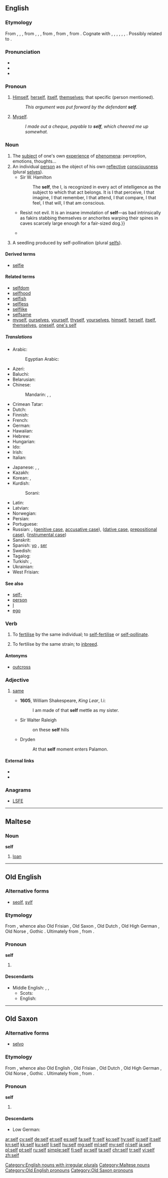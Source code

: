 {{also|self-}}
==English==
{{wikipedia}}

===Etymology===
From {{etyl|enm|en}} {{term|self|lang=enm}}, {{term|silf|lang=enm}}, {{term|sulf|lang=enm}}, from {{etyl|ang|en}} {{term|lang=ang|self}}, {{term|seolf|lang=ang}}, {{term|sylf||same, self, very, own|lang=ang}}, from {{etyl|gem-pro|en}} {{m|gem-pro|*selbaz||self}}, from {{etyl|ine-pro|en}} {{m|ine-pro|*selbʰ-||one's own}}, from {{etyl|ine-pro|en}} {{m|ine-pro|*s(w)e-||separate, apart}}. Cognate with {{etyl|sco|-}} {{term|self||self|lang=sco}}, {{etyl|fy|-}} {{term|self||self|lang=fy}}, {{etyl|nl|-}} {{term|zelf||self|lang=nl}}, {{etyl|nds|-}} {{term|sulv||self|lang=nds}}, {{etyl|de|-}} {{term|selbst||self|lang=de}}, {{etyl|da|-}} {{term|selv||self|lang=da}}, {{etyl|is|-}} {{term|sjálfur||self|lang=is}}. Possibly related to {{etyl|sq|-}} {{term|thelb||core, center, heart|lang=sq}}.

===Pronunciation===
* {{IPA|/sɛlf/}}
* {{audio|en-us-self.ogg|Audio (US)|lang=en}}
* {{rhymes|ɛlf}}

===Pronoun===
{{en-pron}}

# {{context|obsolete|lang=en}} [[himself|Himself]], [[herself]], [[itself]], [[themselves]]; that specific (person mentioned).
#: ''This argument was put forward by the defendant '''self'''.''
# {{context|commercial|_|or|_|humorous|lang=en}} [[myself|Myself]].
#: ''I made out a cheque, payable to '''self''', which cheered me up somewhat.''

===Noun===
{{en-noun|selves|selfs}}

# The [[subject]] of one's own [[experience]] of [[phenomenon|phenomena]]: perception, emotions, thoughts...
# An individual [[person]] as the object of his own [[reflective]] [[consciousness]] (plural [[selves]]).
#* Sir W. Hamilton<!--From Webster 1913-->
#*: The '''self''', the I, is recognized in every act of intelligence as the subject to which that act belongs. It is I that perceive, I that imagine, I that remember, I that attend, I that compare, I that feel, I that will, I that am conscious.
#* {{quote-book|year=1918|author={{w|W. B. Maxwell}}|chapter=16
|title=[http://openlibrary.org/works/OL1097634W The Mirror and the Lamp]
|passage=The preposterous altruism too!{{...}}Resist not evil. It is an insane immolation of '''self'''—as bad intrinsically as fakirs stabbing themselves or anchorites warping their spines in caves scarcely large enough for a fair-sized dog.}}
#* {{quote-magazine|year=2013|month=May-June|author=[http://www.americanscientist.org/authors/detail/katrina-g-claw Katrina G. Claw]
|title=[http://www.americanscientist.org/issues/feature/2013/3/rapid-evolution-in-eggs-and-sperm Rapid Evolution in Eggs and Sperm]
|volume=101|issue=3|magazine={{w|American Scientist}}
|passage=In plants, the ability to recognize '''self''' from nonself plays an important role in fertilization, because self-fertilization will result in less diverse offspring than fertilization with pollen from another individual.}}
# {{context|botany|lang=en}} A seedling produced by self-pollination (plural [[selfs]]).

====Derived terms====
* [[selfie]] <!-- modern coinage -->

====Related terms====
<!-- not derived in Modern English – derived in earlier forms, hence related -->
* [[selfdom]]
* [[selfhood]]
* [[selfish]]
* [[selfless]]
* [[selflike]]
* [[selfsame]]
* [[myself]], [[ourselves]], [[yourself]], [[thyself]], [[yourselves]], [[himself]], [[herself]], [[itself]], [[themselves]], [[oneself]], [[one's self]]

=====Translations=====
{{trans-top|individual person as the object of his own reflective consciousness}}
* Arabic: {{t+|ar|نفس|tr=nafs|sc=Arab}}
*: Egyptian Arabic: {{t|arz|نفس|f|tr=nafs|sc=Arab}}
* Azeri: {{t|az|özü}}
* Baluchi: {{t|bal|وت|tr=wat}}
* Belarusian: {{t|be|сам|m|tr=sam|sc=Cyrl}}
* Chinese:
*: Mandarin: {{t+|cmn|自己|tr=zìjǐ|sc=Hani}}, {{qualifier|as a prefix}} {{t+|cmn|自|tr=zì|sc=Hani}}, {{t+|cmn|自我|tr=zìwǒ|sc=Hani}}
* Crimean Tatar: {{t|crh|özü}}
* Dutch: {{t+|nl|zelf|n}}
* Finnish: {{t+|fi|itse}}
* French: {{t+|fr|soi-même|m}}
* German: {{t+|de|Selbst|n}}
* Hawaiian: {{t|haw|ponoʻī}}
* Hebrew: {{t|he|עצמי|sc=Hebr}}
* Hungarian: {{t|hu|önvaló}}
* Ido: {{t+|io|ipsa}}
* Irish: {{t|ga|féin}}
* Italian: {{t+|it|stesso}}
{{trans-mid}}
* Japanese: {{t+|ja|自己|tr=[[じこ]], jiko|sc=Jpan}}, {{t+|ja|自身|tr=[[じしん]], jíshin|sc=Jpan}}, {{t+|ja|自我|tr=じが, jiga|sc=Jpan}}
* Kazakh: {{t|kk|өз|tr=öz|sc=Cyrl}}
* Korean: {{t+|ko|자신|tr=jasin|sc=Kore}}, {{t|ko|자기자신|tr=jagijasin|sc=Kore}}
* Kurdish:
*: Sorani: {{t+|ku|خۆ|tr=xo|sc=ku-Arab}}
* Latin: {{t+|la|idem}}
* Latvian: {{t+|lv|patība|f}}
* Norwegian: {{t+|no|selv}}
* Persian: {{t+|fa|خود|tr=xod|sc=fa-Arab}}
* Portuguese: {{t|pt|si mesmo|m}}
* Russian: {{t+|ru|сам|m|tr=sam}}, {{t+|ru|себя|tr=sebjá}} ([[genitive case]], [[accusative case]]), {{t+|ru|себе|tr=sebé}} ([[dative case]], [[prepositional case]]), {{t+|ru|собой|tr=sobój}} ([[instrumental case]])
* Sanskrit: {{t|sa|स्वयं|tr=svayam|sc=Deva}}
* Spanish: [[yo]] {{g|m}} {{qualifier|psychology}}, [[ser]] {{g|m}} {{qualifier|psychology}}
* Swedish: {{t+|sv|själv}}
* Tagalog: {{t|tl|sarili}}
* Turkish: {{t+|tr|kendi}}, {{t+|tr|öz}}
* Ukrainian: {{t|uk|сам|m|sc=Cyrl}}
* West Frisian: {{t|fy|sels}}
{{trans-bottom}}

====See also====
* [[self-]]
* [[person]]
* [[I]]
* [[ego]]

===Verb===
{{en-verb}}

# {{context|botany|lang=en}} To [[fertilise]] by the same individual; to [[self-]][[fertilise]] or [[self-pollinate]].
# {{context|botany|lang=en}} To fertilise by the same strain; to [[inbreed]].

====Antonyms====
* [[outcross]]

===Adjective===
{{head|en|adjective|head=self}}

# {{context|obsolete|lang=en}} [[same]]
#* '''1605''', William Shakespeare, ''King Lear'', I.i:
#*: I am made of that '''self''' mettle as my sister.
#* Sir Walter Raleigh
#*: on these '''self''' hills
#* Dryden
#*: At that '''self''' moment enters Palamon.

====External links====
* {{R:Webster 1913}}
* {{R:Century 1911}}

===Anagrams===
* [[LSFE#English|LSFE]]

[[Category:English nouns with irregular plurals]]

----

==Maltese==

===Noun===
'''self'''

# [[loan]]

[[Category:Maltese nouns]]

----

==Old English==

===Alternative forms===
* [[seolf]], [[sylf]]

===Etymology===
From {{etyl|gem-pro|ang}} {{m|gem-pro|*selbaz}}, whence also Old Frisian {{term|self|lang=ofs}}, Old Saxon {{term|self|lang=osx}}, Old Dutch {{term|self|lang=odt}}, Old High German {{term|selb|lang=goh}}, Old Norse {{term|sjálfr|lang=non}}, Gothic {{term|𐍃𐌹𐌻𐌱𐌰|tr=silba|lang=got}}. Ultimately from {{etyl|ine-pro|ang}} {{m|ine-pro|*selbʰ-||one's own}}, from {{m|ine-pro|*s(w)e-||separate, apart}}.

===Pronoun===
'''self'''

# {{l|en|self}}

====Descendants====
* Middle English: {{l|enm|self}}, {{l|enm|silf}}, {{l|enm|sulf}}
** Scots: {{l|sco|self}}
** English: {{l|en|self}}

[[Category:Old English pronouns]]

----

==Old Saxon==

===Alternative forms===
* [[selvo]]

===Etymology===
From {{etyl|gem-pro|osx}} {{m|gem-pro|*selbaz}}, whence also Old English {{term|self|lang=ang}}, Old Frisian {{term|self|lang=ofs}}, Old Dutch {{term|self|lang=odt}}, Old High German {{term|selb|lang=goh}}, Old Norse {{term|sjálfr|lang=non}}, Gothic {{term|𐍃𐌹𐌻𐌱𐌰|tr=silba|lang=got}}. Ultimately from {{etyl|ine-pro|osx}} {{m|ine-pro|*selbʰ-||one's own}}, from {{m|ine-pro|*s(w)e-||separate, apart}}.

===Pronoun===
'''self'''

# {{l|en|self}}

====Descendants====
* Low German: {{l|nds|sulv}}

[[Category:Old Saxon pronouns]]

[[ar:self]]
[[cy:self]]
[[de:self]]
[[et:self]]
[[es:self]]
[[fa:self]]
[[fr:self]]
[[ko:self]]
[[hy:self]]
[[io:self]]
[[it:self]]
[[kn:self]]
[[kk:self]]
[[ku:self]]
[[li:self]]
[[hu:self]]
[[mg:self]]
[[ml:self]]
[[my:self]]
[[nl:self]]
[[ja:self]]
[[pl:self]]
[[pt:self]]
[[ru:self]]
[[simple:self]]
[[fi:self]]
[[sv:self]]
[[ta:self]]
[[chr:self]]
[[tr:self]]
[[vi:self]]
[[zh:self]]